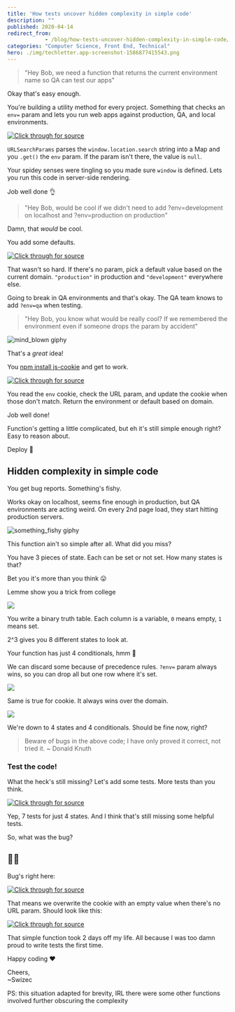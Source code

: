 ```yaml
---
title: 'How tests uncover hidden complexity in simple code'
description: ""
published: 2020-04-14
redirect_from: 
            - /blog/how-tests-uncover-hidden-complexity-in-simple-code/swizec/9371
categories: "Computer Science, Front End, Technical"
hero: ./img/techletter.app-screenshot-1586877415543.png
---
```

> &quot;Hey Bob, we need a function that returns the current environment name so QA can test our apps&quot;
>
>



Okay that&#x27;s easy enough.



You&#x27;re building a utility method for every project. Something that checks an `env=` param and lets you run web apps against production, QA, and local environments.



[![Click through for source](./img/techletter.app-screenshot-1586877415543.png)](https://carbon.now.sh/?bg=rgba(255,255,255,1)&amp;t=seti&amp;l=typescript&amp;ds=true&amp;wc=true&amp;wa=true&amp;pv=48px&amp;ph=32px&amp;ln=false&amp;code=class%20EnvironmentHelper%20%7B%0A%20%20%20%20get%20currentEnvironment()%3A%20string%20%7C%20null%20%7B%0A%20%20%20%20%20%20%20%20%09let%20env%20%3D%20null%3B%0A%20%20%20%20%20%20%20%20if%20(typeof%20window%20!%3D%3D%20%22undefined%22)%20%7B%0A%20%20%20%20%20%20%20%20%20%20%20%20env%20%3D%0A%20%20%20%20%20%20%20%20%20%20%20%20%20%20%20%20new%20URLSearchParams(window.location.search).get(%22env%22)%3B%0A%20%20%20%20%20%20%20%20%7D%0A%0A%20%20%20%20%20%20%20%20return%20env%3B%0A%20%20%20%20%7D)



`URLSearchParams` parses the `window.location.search` string into a Map and you `.get()` the `env` param. If the param isn&#x27;t there, the value is `null`.



Your spidey senses were tingling so you made sure `window` is defined. Lets you run this code in server-side rendering.



Job well done 👌



> &quot;Hey Bob, would be cool if we didn&#x27;t need to add ?env=development on localhost and ?env=production on production&quot;



Damn, that _would_ be cool.



You add some defaults.



[![Click through for source](./img/techletter.app-screenshot-1586877415495.png)](https://carbon.now.sh/?bg=rgba(255,255,255,1)&amp;t=seti&amp;l=typescript&amp;ds=true&amp;wc=true&amp;wa=true&amp;pv=48px&amp;ph=32px&amp;ln=false&amp;code=class%20EnvironmentHelper%20%7B%0A%20%20%20%20private%20get%20defaultEnvironment()%20%7B%0A%20%20%20%20%20%20%20%20return%20window.location.hostname.endsWith(%22company.com%22)%0A%20%20%20%20%20%20%20%20%20%20%20%20%3F%20%22production%22%0A%20%20%20%20%20%20%20%20%20%20%20%20%3A%20%22development%22%3B%0A%20%20%20%20%7D%0A%20%20%20%20%0A%20%20%20%20get%20currentEnvironment()%3A%20string%20%7B%0A%20%20%20%20%20%20%20%20%09let%20env%20%3D%20null%3B%0A%20%20%20%20%20%20%20%20if%20(typeof%20window%20!%3D%3D%20%22undefined%22)%20%7B%0A%20%20%20%20%20%20%20%20%20%20%20%20env%20%3D%0A%20%20%20%20%20%20%20%20%20%20%20%20%20%20%20%20new%20URLSearchParams(window.location.search).get(%22env%22)%3B%0A%20%20%20%20%20%20%20%20%7D%0A%0A%20%20%20%20%20%20%20%20return%20env%20%7C%7C%20this.defaultEnvironment%3B%0A%20%20%20%20%7D)



That wasn&#x27;t so hard. If there&#x27;s no param, pick a default value based on the current domain. `"production"` in production and `"development"` everywhere else.



Going to break in QA environments and that&#x27;s okay. The QA team knows to add `?env=qa` when testing.



> &quot;Hey Bob, you know what would be really cool? If we remembered the environment even if someone drops the param by accident&quot;



![mind_blown giphy](./img/media-xT0xeJpnrWC4XWblEk-giphy-downsized-medium.gif)



That&#x27;s a _great_ idea!



You [npm install js-cookie](https://www.npmjs.com/package/js-cookie) and get to work.



[![Click through for source](./img/techletter.app-screenshot-1586877415484.png)](https://carbon.now.sh/?bg=rgba(255,255,255,1)&amp;t=seti&amp;l=typescript&amp;ds=true&amp;wc=true&amp;wa=true&amp;pv=48px&amp;ph=32px&amp;ln=false&amp;code=import%20Cookies%20from%20%22js-cookie%22%3B%0A%0Aclass%20EnvironmentHelper%20%7B%0A%20%20%20%20private%20get%20defaultEnvironment()%20%7B%0A%20%20%20%20%20%20%20%20return%20window.location.hostname.endsWith(%22company.com%22)%0A%20%20%20%20%20%20%20%20%20%20%20%20%3F%20%22production%22%0A%20%20%20%20%20%20%20%20%20%20%20%20%3A%20%22development%22%3B%0A%20%20%20%20%7D%0A%20%20%20%20%0A%20%20%20%20get%20currentEnvironment()%3A%20string%20%7B%0A%20%20%20%20%20%20%20%20%09let%20env%20%3D%20Cookies.get(%22env%22)%3B%0A%20%20%20%20%20%20%20%20%09%0A%20%20%20%20%20%20%20%20if%20(typeof%20window%20!%3D%3D%20%22undefined%22)%20%7B%0A%20%20%20%20%20%20%20%20%20%20%20%20env%20%3D%0A%20%20%20%20%20%20%20%20%20%20%20%20%20%20%20%20new%20URLSearchParams(window.location.search).get(%22env%22)%3B%0A%20%20%20%20%20%20%20%20%7D%0A%20%20%20%20%20%20%20%20%0A%20%20%20%20%20%20%20%20if%20(env%20!%3D%3D%20Cookies.get(%22env%22))%20%7B%0A%20%20%20%20%20%20%20%20%20%20%20%20Cookies.set(%22env%22%2C%20env)%3B%0A%20%20%20%20%20%20%20%20%7D%0A%0A%20%20%20%20%20%20%20%20return%20env%20%7C%7C%20this.defaultEnvironment%3B%0A%20%20%20%20%7D)



You read the `env` cookie, check the URL param, and update the cookie when those don&#x27;t match. Return the environment or default based on domain.



Job well done!



Function&#x27;s getting a little complicated, but eh it&#x27;s still simple enough right? Easy to reason about.



Deploy 🚀



## Hidden complexity in simple code



You get bug reports. Something&#x27;s fishy.



Works okay on localhost, seems fine enough in production, but QA environments are acting weird. On every 2nd page load, they start hitting production servers.



![something_fishy giphy](./img/media-cmqZq4YiaWAZQ0h4Rr-giphy.gif)



This function ain&#x27;t so simple after all. What did you miss?



You have 3 pieces of state. Each can be set or not set. How many states is that?



Bet you it&#x27;s more than you think 😛



Lemme show you a trick from college



![](./img/zZNVUdJ.png)



You write a binary truth table. Each column is a variable, `0` means empty, `1` means set.



2^3 gives you 8 different states to look at.



Your function has just 4 conditionals, hmm 🤔



We can discard some because of precedence rules. `?env=` param always wins, so you can drop all but one row where it&#x27;s set.



![](./img/K3LySTD.png)



Same is true for cookie. It always wins over the domain.



![](./img/Ei311cv.png)



We&#x27;re down to 4 states and 4 conditionals. Should be fine now, right?



> Beware of bugs in the above code; I have only proved it correct, not tried it. ~ Donald Knuth



### Test the code!



What the heck&#x27;s still missing? Let&#x27;s add some tests. More tests than you think.



[![Click through for source](./img/techletter.app-screenshot-1586877415427.png)](https://carbon.now.sh/?bg=rgba(255,255,255,1)&amp;t=seti&amp;l=typescript&amp;ds=true&amp;wc=true&amp;wa=true&amp;pv=48px&amp;ph=32px&amp;ln=false&amp;code=describe(%22currentEnvironment%22%2C%20()%20%3D%3E%20%7B%0A%20%20%20%20describe(%22no%20cookie%2C%20no%20url%20param%22%2C%20()%20%3D%3E%20%7B%0A%20%20%20%20%20%20%20%20it(%22returns%20development%20for%20localhost%22%2C%20()%20%3D%3E%20%7B%0A%20%20%20%20%20%20%20%20%20%20%20%20mockEnvCookie(%22%22)%3B%0A%20%20%20%20%20%20%20%20%20%20%20%20mockEnvParam(%22%22)%3B%0A%20%20%20%20%20%20%20%20%20%20%20%20window.location.hostname%20%3D%20%22localhost%22%3B%0A%20%20%20%20%20%20%20%20%20%20%20%20expect(EnvironmentHelper.currentEnvironment).toBe(%22development%22)%3B%0A%20%20%20%20%20%20%20%20%7D)%3B%0A%0A%20%20%20%20%20%20%20%20it(%22returns%20production%20for%20yup.com%22%2C%20()%20%3D%3E%20%7B%0A%20%20%20%20%20%20%20%20%20%20%20%20mockEnvCookie(%22%22)%3B%0A%20%20%20%20%20%20%20%20%20%20%20%20mockEnvParam(%22%22)%3B%0A%20%20%20%20%20%20%20%20%20%20%20%20window.location.hostname%20%3D%20%22company.com%22%3B%0A%20%20%20%20%20%20%20%20%20%20%20%20expect(EnvironmentHelper.currentEnvironment).toBe(%22production%22)%3B%0A%20%20%20%20%20%20%20%20%7D)%3B%0A%20%20%20%20%7D)%3B%0A%0A%20%20%20%20describe(%22no%20cookie%2C%20yes%20url%20param%22%2C%20()%20%3D%3E%20%7B%0A%20%20%20%20%20%20%20%20it(%22returns%20url%20param%22%2C%20()%20%3D%3E%20%7B%0A%20%20%20%20%20%20%20%20%20%20%20%20mockEnvCookie(%22%22)%3B%0A%20%20%20%20%20%20%20%20%20%20%20%20mockEnvParam(%22swizec%22)%3B%0A%20%20%20%20%20%20%20%20%20%20%20%20expect(EnvironmentHelper.currentEnvironment).toBe(%22swizec%22)%3B%0A%20%20%20%20%20%20%20%20%7D)%3B%0A%0A%20%20%20%20%20%20%20%20it(%22sets%20cookie%22%2C%20()%20%3D%3E%20%7B%0A%20%20%20%20%20%20%20%20%20%20%20%20mockEnvCookie(%22%22)%3B%0A%20%20%20%20%20%20%20%20%20%20%20%20mockEnvParam(%22swizec%22)%3B%0A%0A%20%20%20%20%20%20%20%20%20%20%20%20EnvironmentHelper.currentEnvironment%3B%0A%0A%20%20%20%20%20%20%20%20%20%20%20%20expect(Cookies.get(%22env%22)).toBe(%22swizec%22)%3B%0A%20%20%20%20%20%20%20%20%7D)%3B%0A%20%20%20%20%7D)%3B%0A%0A%20%20%20%20describe(%22yes%20cookie%2C%20no%20url%20param%22%2C%20()%20%3D%3E%20%7B%0A%20%20%20%20%20%20%20%20it(%22returns%20cookie%22%2C%20()%20%3D%3E%20%7B%0A%20%20%20%20%20%20%20%20%20%20%20%20mockEnvCookie(%22swizec%22)%3B%0A%20%20%20%20%20%20%20%20%20%20%20%20mockEnvParam(%22%22)%3B%0A%20%20%20%20%20%20%20%20%20%20%20%20expect(EnvironmentHelper.currentEnvironment).toBe(%22swizec%22)%3B%0A%20%20%20%20%20%20%20%20%7D)%3B%0A%20%20%20%20%7D)%3B%0A%0A%20%20%20%20describe(%22yes%20cookie%2C%20yes%20url%20param%22%2C%20()%20%3D%3E%20%7B%0A%20%20%20%20%20%20%20%20it(%22returns%20url%20param%22%2C%20()%20%3D%3E%20%7B%0A%20%20%20%20%20%20%20%20%20%20%20%20mockEnvCookie(%22swizec%22)%3B%0A%20%20%20%20%20%20%20%20%20%20%20%20mockEnvParam(%22development%22)%3B%0A%20%20%20%20%20%20%20%20%20%20%20%20expect(EnvironmentHelper.currentEnvironment).toBe(%22development%22)%3B%0A%20%20%20%20%20%20%20%20%7D)%3B%0A%0A%20%20%20%20%20%20%20%20it(%22updates%20cookie%22%2C%20()%20%3D%3E%20%7B%0A%20%20%20%20%20%20%20%20%20%20%20%20mockEnvCookie(%22swizec%22)%3B%0A%20%20%20%20%20%20%20%20%20%20%20%20mockEnvParam(%22development%22)%3B%0A%0A%20%20%20%20%20%20%20%20%20%20%20%20EnvironmentHelper.currentEnvironment%3B%0A%0A%20%20%20%20%20%20%20%20%20%20%20%20expect(Cookies.get(%22env%22)).toBe(%22development%22)%3B%0A%20%20%20%20%20%20%20%20%7D)%3B%0A%20%20%20%20%7D)%3B%0A%7D)%3B)



Yep, 7 tests for just 4 states. And I think that&#x27;s still missing some helpful tests.



So, what was the bug?



## 🤦‍♀️



Bug&#x27;s right here:



[![Click through for source](./img/techletter.app-screenshot-1586877415481.png)](https://carbon.now.sh/?bg=rgba(255,255,255,1)&amp;t=seti&amp;l=typescript&amp;ds=true&amp;wc=true&amp;wa=true&amp;pv=48px&amp;ph=32px&amp;ln=false&amp;code=if%20(env%20!%3D%3D%20Cookies.get(%22env%22))%20%7B%0A%20%20%20%20Cookies.set(%22env%22%2C%20env)%3B%0A%7D)



That means we overwrite the cookie with an empty value when there&#x27;s no URL param. Should look like this:



[![Click through for source](./img/techletter.app-screenshot-1586877415231.png)](https://carbon.now.sh/?bg=rgba(255,255,255,1)&amp;t=seti&amp;l=typescript&amp;ds=true&amp;wc=true&amp;wa=true&amp;pv=48px&amp;ph=32px&amp;ln=false&amp;code=if%20(env%20%26%26%20env%20!%3D%3D%20Cookies.get(%22yup-env%22))%20%7B%0A%20%20%20%20Cookies.set(%22yup-env%22%2C%20env)%3B%0A%7D)



That simple function took 2 days off my life. All because I was too damn proud to write tests the first time.



Happy coding ❤️



Cheers,  
~Swizec



PS: this situation adapted for brevity, IRL there were some other functions involved further obscuring the complexity